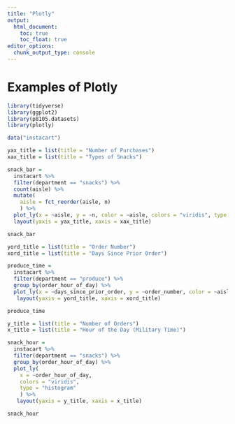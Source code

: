 ```yaml
---
title: "Plotly"
output: 
  html_document:
    toc: true
    toc_float: true
editor_options: 
  chunk_output_type: console
---
```


# Examples of Plotly

```r
library(tidyverse)
library(ggplot2)
library(p8105.datasets)
library(plotly)
```

```r
data("instacart")
```


```r
yax_title = list(title = "Number of Purchases")
xax_title = list(title = "Types of Snacks")

snack_bar = 
  instacart %>%  
  filter(department == "snacks") %>% 
  count(aisle) %>% 
  mutate(
    aisle = fct_reorder(aisle, n)
    ) %>% 
  plot_ly(x = ~aisle, y = ~n, color = ~aisle, colors = "viridis", type = "bar") %>% 
  layout(yaxis = yax_title, xaxis = xax_title)

snack_bar
```

```r
yord_title = list(title = "Order Number")
xord_title = list(title = "Days Since Prior Order")

produce_time = 
  instacart %>% 
  filter(department == "produce") %>%
  group_by(order_hour_of_day) %>% 
  plot_ly(x = ~days_since_prior_order, y = ~order_number, color = ~aisle, colors = "viridis", type = "scatter") %>% 
   layout(yaxis = yord_title, xaxis = xord_title)

produce_time
```

```r
y_title = list(title = "Number of Orders")
x_title = list(title = "Hour of the Day (Military Time)")

snack_hour = 
  instacart %>% 
  filter(department == "snacks") %>% 
  group_by(order_hour_of_day) %>%
  plot_ly(
    x = ~order_hour_of_day, 
    colors = "viridis", 
    type = "histogram"
    ) %>% 
   layout(yaxis = y_title, xaxis = x_title)

snack_hour
```


